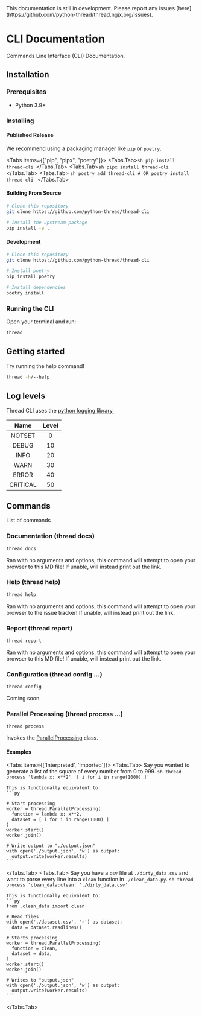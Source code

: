 
<Callout type="warning">
  This documentation is still in development. Please report any issues
  [here](https://github.com/python-thread/thread.ngjx.org/issues).
</Callout>

# CLI Documentation

Commands Line Interface (CLI) Documentation.

## Installation

<Steps>

### Prerequisites

- Python 3.9+

### Installing

#### Published Release

We recommend using a packaging manager like `pip` or `poetry`.

<Tabs items={["pip", "pipx", "poetry"]}>
  <Tabs.Tab>```sh pip install thread-cli ```</Tabs.Tab>
  <Tabs.Tab>```sh pipx install thread-cli ```</Tabs.Tab>
  <Tabs.Tab>
    ```sh poetry add thread-cli # OR poetry install thread-cli ```
  </Tabs.Tab>
</Tabs>

#### Building From Source

```sh
# Clone this repository
git clone https://github.com/python-thread/thread-cli

# Install the upstream package
pip install -e .
```

#### Development

```sh
# Clone this repository
git clone https://github.com/python-thread/thread-cli

# Install poetry
pip install poetry

# Install dependencies
poetry install
```

### Running the CLI

Open your terminal and run:

```sh
thread
```

</Steps>

## Getting started

Try running the help command!

```sh
thread -h/--help
```

## Log levels

Thread CLI uses the [python logging library.](https://docs.python.org/3/library/logging.html)

|   Name   | Level |
| :------: | :---: |
|  NOTSET  |   0   |
|  DEBUG   |  10   |
|   INFO   |  20   |
|   WARN   |  30   |
|  ERROR   |  40   |
| CRITICAL |  50   |

## Commands

List of commands

### Documentation (thread docs)

```sh
thread docs
```

Ran with no arguments and options, this command will attempt to open your browser to this MD file!
If unable, will instead print out the link.

### Help (thread help)

```sh
thread help
```

Ran with no arguments and options, this command will attempt to open your browser to the issue tracker!
If unable, will instead print out the link.

### Report (thread report)

```sh
thread report
```

Ran with no arguments and options, this command will attempt to open your browser to this MD file!
If unable, will instead print out the link.

### Configuration (thread config ...)

```sh
thread config
```

Coming soon.

### Parallel Processing (thread process ...)

```sh
thread process
```

Invokes the [ParallelProcessing](/docs/parallel-processing#importing-the-class) class.

#### Examples

<Tabs items={['Interpreted', 'Imported']}>
  <Tabs.Tab>
    Say you wanted to generate a list of the square of every number from 0 to 999.
    ```sh
    thread process 'lambda x: x**2' '[ i for i in range(1000) ]'
    ```

    This is functionally equivalent to:
    ```py

    # Start processing
    worker = thread.ParallelProcessing(
      function = lambda x: x**2,
      dataset = [ i for i in range(1000) ]
    )
    worker.start()
    worker.join()

    # Write output to "./output.json"
    with open('./output.json', 'w') as output:
      output.write(worker.results)
    ```

  </Tabs.Tab>
  <Tabs.Tab>
    Say you have a `csv` file at `./dirty_data.csv` and want to parse every line into a `clean` function in `./clean_data.py`.
    ```sh
    thread process 'clean_data:clean' './dirty_data.csv'
    ```

    This is functionally equivalent to:
    ```py
    from .clean_data import clean

    # Read files
    with open('./dataset.csv', 'r') as dataset:
      data = dataset.readlines()

    # Starts processing
    worker = thread.ParallelProcessing(
      function = clean,
      dataset = data,
    )
    worker.start()
    worker.join()

    # Writes to "output.json"
    with open('./output.json', 'w') as output:
      output.write(worker.results)
    ```

  </Tabs.Tab>
</Tabs>
